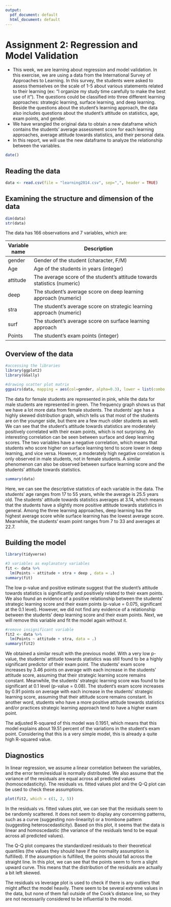 ```yaml
---
output:
  pdf_document: default
  html_document: default
---
```

# Assignment 2: Regression and Model Validation

-   This week, we are learning about regression and model validation. In this exercise, we are using a data from the International Survey of Approaches to Learning. In this survey, the students were asked to assess themselves on the scale of 1-5 about various statements related to their learning (ex: "I organize my study time carefully to make the best use of it"). The questions could be classified into three different learning approaches: strategic learning, surface learning, and deep learning. Beside the questions about the student's learning approach, the data also includes questions about the student's attitude on statistics, age, exam points, and gender.
-   We have wrangled the original data to obtain a new dataframe which contains the students' average assessment score for each learning approaches, average attitude towards statistics, and their personal data.
-   In this report, we will use the new dataframe to analyze the relationship between the variables.

```r
date()
```

## Reading the data

```r
data <- read.csv(file = "learning2014.csv", sep=",", header = TRUE)
```

## Examining the structure and dimension of the data

```r
dim(data)
str(data)
```

The data has 166 observations and 7 variables, which are:

| Variable name | Description                                                              |
|---------------|--------------------------------------------------------------------------|
| gender        | Gender of the student (character, F/M)                                   |
| Age           | Age of the students in years (integer)                                   |
| attitude      | The average score of the student's attitude towards statistics (numeric) |
| deep          | The student's average score on deep learning approach (numeric)          |
| stra          | The student's average score on strategic learning approach (numeric)     |
| surf          | The student's average score on surface learning approach                 |
| Points        | The student's exam points (integer)                                      |

## Overview of the data

```r
#accessing the libraries
library(ggplot2)
library(GGally)
```

```r
#drawing scatter plot matrix
ggpairs(data, mapping = aes(col=gender, alpha=0.3), lower = list(combo = wrap("facethist", bins = 20)))
```

The data for female students are represented in pink, while the data for male students are represented in green. The frequency graph shows us that we have a lot more data from female students. The students' age has a highly skewed distribution graph, which tells us that most of the students are on the younger side, but there are a few much older students as well. We can see that the student's attitude towards statistics are moderately positively correlated with their exam points, which is not surprising. An interesting correlation can be seen between surface and deep learning scores. The two variables have a negative correlation, which means that students who score higher on surface learning tend to score lower in deep learning, and vice versa. However, a moderately high negative correlation is only observed in male students, not in female students. A similar phenomenon can also be observed between surface learning score and the students' attitude towards statistics.

```r
summary(data)
```

Here, we can see the descriptive statistics of each variable in the data. The students' age ranges from 17 to 55 years, while the average is 25.5 years old. The students' attitude towards statistics averages at 3.14, which means that the students have a slightly more positive attitude towards statistics in general. Among the three learning approaches, deep learning has the highest average score while surface learning has the lowest average score. Meanwhile, the students' exam point ranges from 7 to 33 and averages at 22.7.

## Building the model

```r
library(tidyverse)
```

```r
#3 variables as explanatory variables
fit <- data %>%
  lm(Points ~ attitude + stra + deep , data = .)
summary(fit)
```

The low p-value and positive estimate suggest that the student's attitude towards statistics is significantly and positively related to their exam points. We also found an evidence of a positive relationship between the students' strategic learning score and their exam points (p-value = 0.075, significant at the 0.1 level). However, we did not find any evidence of a relationship between the students' deep learning score and their exam points. Next, we will remove this variable and fit the model again without it.

```r
#remove insignificant variable
fit2 <- data %>%
  lm(Points ~ attitude + stra, data = .)
summary(fit2)
```

We obtained a similar result with the previous model. With a very low p-value, the students' attitude towards statistics was still found to be a highly significant predictor of their exam point. The students' exam score increases by 3.46 points on average with each increase in the students' attitude score, assuming that their strategic learning score remains constant. Meanwhile, the students' strategic learning score was found to be significant at 0.1 level (p-value = 0.08). The student's exam score increases by 0.91 points on average with each increase in the students' strategic learning score, assuming that their attitude score remains constant. In another word, students who have a more positive attitude towards statistics and/or practices strategic learning approach tend to have a higher exam point.

The adjusted R-squared of this model was 0.1951, which means that this model explains about 19.51 percent of the variations in the student's exam point. Considering that this is a very simple model, this is already a quite high R-squared value.

## Diagnostics

In linear regression, we assume a linear correlation between the variables, and the error term/residual is normally distributed. We also assume that the variance of the residuals are equal across all predicted values (homoscedasticity). The residuals vs. fitted values plot and the Q-Q plot can be used to check these assumptions.

```r
plot(fit2, which = c(1, 2, 5))
```

In the residuals vs. fitted values plot, we can see that the residuals seem to be randomly scattered. It does not seem to display any concerning patterns, such as a curve (suggesting non-linearity) or a trombone pattern (suggesting heteroscedasticity). Based on this plot, it seems that the data is linear and homoscedastic (the variance of the residuals tend to be equal across all predicted values).

The Q-Q plot compares the standardized residuals to their theoretical quantiles (the values they should have if the normality assumption is fulfilled). If the assumption is fulfilled, the points should fall across the straight line. In this plot, we can see that the points seem to form a slight upward curve. This means that the distribution of the residuals are actually a bit left skewed.

The residuals vs leverage plot is used to check if there is any outliers that might affect the model heavily. There seem to be several extreme values in the data, but none of them fall outside of the Cook's distance line, so they are not necessarily considered to be influential to the model.

